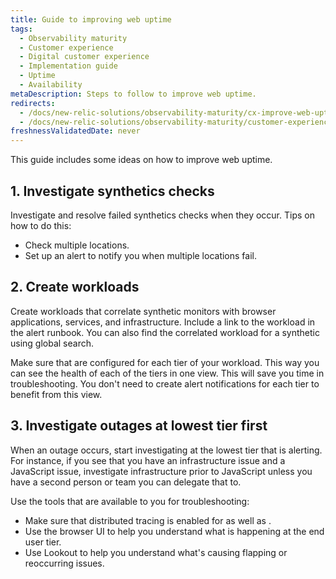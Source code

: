 ```yaml
---
title: Guide to improving web uptime
tags:
  - Observability maturity
  - Customer experience
  - Digital customer experience
  - Implementation guide
  - Uptime
  - Availability
metaDescription: Steps to follow to improve web uptime.
redirects:
  - /docs/new-relic-solutions/observability-maturity/cx-improve-web-uptime
  - /docs/new-relic-solutions/observability-maturity/customer-experience/cx-improve-web-uptime
freshnessValidatedDate: never
---
```


This guide includes some ideas on how to improve web uptime. 

## 1. Investigate synthetics checks

Investigate and resolve failed synthetics checks when they occur. Tips on how to do this:

* Check multiple locations.
* Set up an alert to notify you when multiple locations fail.

## 2. Create workloads

Create workloads that correlate synthetic monitors with browser applications, services, and infrastructure.  Include a link to the workload in the alert runbook. You can also find the correlated workload for a synthetic using global search.

Make sure that <InlinePopover type="alerts" /> are configured for each tier of your workload. This way you can see the health of each of the tiers in one view. This will save you time in troubleshooting. You don't need to create alert notifications for each tier to benefit from this view.

## 3. Investigate outages at lowest tier first

When an outage occurs, start investigating at the lowest tier that is alerting. For instance, if you see that you have an infrastructure issue and a JavaScript issue, investigate infrastructure prior to JavaScript unless you have a second person or team you can delegate that to.

Use the tools that are available to you for troubleshooting:
* Make sure that distributed tracing is enabled for <InlinePopover type="browser" /> as well as <InlinePopover type="apm" />.
* Use the browser UI to help you understand what is happening at the end user tier.
* Use Lookout to help you understand what's causing flapping or reoccurring issues.
